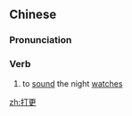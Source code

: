 ==Chinese==
{{zh-forms}}

===Pronunciation===
{{zh-pron
|m=gēnggēng
|c=daa2 gaang1
|cat=v
}}

===Verb===
{{zh-verb}}

# {{lb|zh|historic}} to [[sound]] the night [[watches]]

[[zh:打更]]